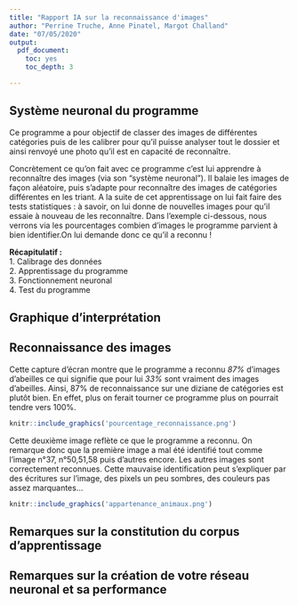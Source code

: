 ---
title: "Rapport IA sur la reconnaissance d'images"
author: "Perrine Truche, Anne Pinatel, Margot Challand"
date: "07/05/2020"
output:
  pdf_document:
    toc: yes
    toc_depth: 3

---
## Système neuronal du programme

Ce programme a pour objectif de classer des images de différentes catégories puis de les calibrer pour qu'il puisse analyser tout le dossier et ainsi renvoyé une photo qu'il est en capacité de reconnaître.

Concrètement ce qu'on fait avec ce programme c'est lui apprendre à reconnaître des images (via son "système neuronal"). Il balaie les images de façon aléatoire, puis s'adapte pour reconnaître des images de catégories différentes en les triant. A la suite de cet apprentissage on lui fait faire des tests statistiques :  à savoir, on lui donne de nouvelles images pour qu'il essaie à nouveau de les reconnaître.
Dans l'exemple ci-dessous, nous verrons via les pourcentages combien d'images le programme parvient à bien identifier.On lui demande donc ce qu'il a reconnu !

**Récapitulatif :**  
    1. Calibrage des données  
    2. Apprentissage du programme  
    3. Fonctionnement neuronal  
    4. Test du programme  

## Graphique d'interprétation




## Reconnaissance des images

Cette capture d'écran montre que le programme a reconnu *87%* d'images d'abeilles ce qui signifie que pour lui *33%* sont vraiment des images d'abeilles.
Ainsi, 87% de reconnaissance sur une diziane de catégories est plutôt bien. En effet, plus on ferait tourner ce programme plus on pourrait tendre vers 100%.

```{r echo=F, out.width='50%', fig.align='center'}
knitr::include_graphics('pourcentage_reconnaissance.png')
```

Cette deuxième image reflète ce que le programme a reconnu. On remarque donc que la première image a mal été identifié tout comme l'image n°37, n°50,51,58 puis d'autres encore. Les autres images sont correctement reconnues. Cette mauvaise identification peut s'expliquer par des écritures sur l'image, des pixels un peu sombres, des couleurs pas assez marquantes...

```{r echo=F, out.width='50%', fig.align='center'}
knitr::include_graphics('appartenance_animaux.png')
```


## Remarques sur la constitution du corpus d'apprentissage

## Remarques sur la création de votre réseau neuronal et sa performance